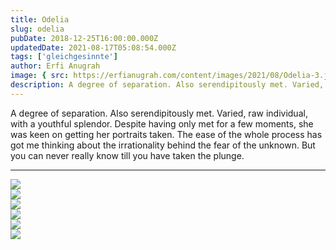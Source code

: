 ```yaml
---
title: Odelia
slug: odelia
pubDate: 2018-12-25T16:00:00.000Z
updatedDate: 2021-08-17T05:08:54.000Z
tags: ['gleichgesinnte']
author: Erfi Anugrah
image: { src: https://erfianugrah.com/content/images/2021/08/Odelia-3.jpg, alt: odelia-3 }
description: A degree of separation. Also serendipitously met. Varied, raw individual, with a youthful splendor. 
---
```


A degree of separation. Also serendipitously met. Varied, raw individual, with a youthful splendor. Despite having only met for a few moments, she was keen on getting her portraits taken. The ease of the whole process has got me thinking about the irrationality behind the fear of the unknown. But you can never really know till you have taken the plunge.

---
<div class="grid grid-cols-1 sm:grid-cols-2 md:grid-cols-3 lg:grid-cols-4 gap-4">
    <div class="col-span-1">
        <a href ="https://erfianugrah.com/content/images/2021/08/Odelia-3.jpg" class="glightbox3" data-gallery="gallery1">
            <img src="https://erfianugrah.com/content/images/2021/08/Odelia-3.jpg" />
        </a>
    </div>
    <div class="col-span-1">
        <a href ="https://erfianugrah.com/content/images/2021/08/Odelia-4-1.jpg" class="glightbox3" data-gallery="gallery1">
            <img src="https://erfianugrah.com/content/images/2021/08/Odelia-4-1.jpg" />
        </a>
    </div>
    <div class="col-span-1">
        <a href ="https://erfianugrah.com/content/images/2021/08/Odelia-9.jpg" class="glightbox3" data-gallery="gallery1">
            <img src="https://erfianugrah.com/content/images/2021/08/Odelia-9.jpg" />
        </a>
    </div>
    <div class="col-span-1">
        <a href ="https://erfianugrah.com/content/images/2021/08/Odelia-2.jpg" class="glightbox3" data-gallery="gallery1">
            <img src="https://erfianugrah.com/content/images/2021/08/Odelia-2.jpg" />
        </a>
    </div>
    <div class="col-span-1">
        <a href ="https://erfianugrah.com/content/images/2021/08/Odelia-5.jpg" class="glightbox3" data-gallery="gallery1">
            <img src="https://erfianugrah.com/content/images/2021/08/Odelia-5.jpg" />
        </a>
    </div>
    <div class="col-span-1">
        <a href ="https://erfianugrah.com/content/images/2021/08/Odelia-6.jpg" class="glightbox3" data-gallery="gallery1">
            <img src="https://erfianugrah.com/content/images/2021/08/Odelia-6.jpg" />
        </a>
    </div>

</div>